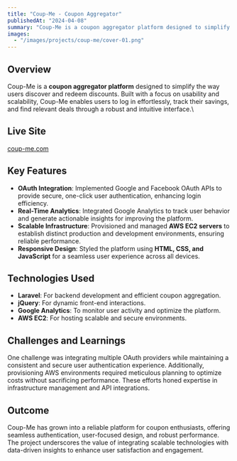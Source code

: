 ```yaml
---
title: "Coup-Me - Coupon Aggregator"
publishedAt: "2024-04-08"
summary: "Coup-Me is a coupon aggregator platform designed to simplify the way users discover and redeem discounts."
images:
  - "/images/projects/coup-me/cover-01.png"
---
```


## Overview

Coup-Me is a **coupon aggregator platform** designed to simplify the way users discover and redeem discounts. Built with a focus on usability and scalability, Coup-Me enables users to log in effortlessly, track their savings, and find relevant deals through a robust and intuitive interface.\

## Live Site

[coup-me.com](https://coup-me.com/)

## Key Features

- **OAuth Integration**: Implemented Google and Facebook OAuth APIs to provide secure, one-click user authentication, enhancing login efficiency.
- **Real-Time Analytics**: Integrated Google Analytics to track user behavior and generate actionable insights for improving the platform.
- **Scalable Infrastructure**: Provisioned and managed **AWS EC2 servers** to establish distinct production and development environments, ensuring reliable performance.
- **Responsive Design**: Styled the platform using **HTML, CSS, and JavaScript** for a seamless user experience across all devices.

## Technologies Used

- **Laravel**: For backend development and efficient coupon aggregation.
- **jQuery**: For dynamic front-end interactions.
- **Google Analytics**: To monitor user activity and optimize the platform.
- **AWS EC2**: For hosting scalable and secure environments.

## Challenges and Learnings

One challenge was integrating multiple OAuth providers while maintaining a consistent and secure user authentication experience. Additionally, provisioning AWS environments required meticulous planning to optimize costs without sacrificing performance. These efforts honed expertise in infrastructure management and API integrations.

## Outcome

Coup-Me has grown into a reliable platform for coupon enthusiasts, offering seamless authentication, user-focused design, and robust performance. The project underscores the value of integrating scalable technologies with data-driven insights to enhance user satisfaction and engagement.